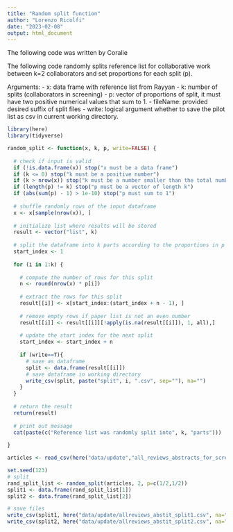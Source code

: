 ```yaml
---
title: "Random split function"
author: "Lorenzo Ricolfi"
date: "2023-02-08"
output: html_document
---
```


The following code was written by Coralie

The following code randomly splits reference list for collaborative work between k=2 collaborators and set proportions for each split (p).

Arguments: 
- x: data frame with reference list from Rayyan
- k: number of splits (collaborators in screening)
- p: vector of proportions of split, it must have two positive numerical values that sum to 1. 
- fileName: provided desired suffix of split files
- write: logical argument whether to save the pilot list as csv in current working directory.

```r
library(here)
library(tidyverse)
```


```r
random_split <- function(x, k, p, write=FALSE) {
  
  # check if input is valid
  if (!is.data.frame(x)) stop("x must be a data frame")
  if (k <= 0) stop("k must be a positive number")
  if (k > nrow(x)) stop("k must be a number smaller than the total number of entries in the dataframe")
  if (length(p) != k) stop("p must be a vector of length k")
  if (abs(sum(p) - 1) > 1e-10) stop("p must sum to 1")
  
  # shuffle randomly rows of the input dataframe
  x <- x[sample(nrow(x)), ]
  
  # initialize list where results will be stored
  result <- vector("list", k)
  
  # split the dataframe into k parts according to the proportions in p
  start_index <- 1
  
  for (i in 1:k) {
    
    # compute the number of rows for this split
    n <- round(nrow(x) * p[i])
    
    # extract the rows for this split
    result[[i]] <- x[start_index:(start_index + n - 1), ]
    
    # remove empty rows if paper list is not an even number
    result[[i]] <- result[[i]][!apply(is.na(result[[i]]), 1, all),]
    
    # update the start index for the next split
    start_index <- start_index + n
    
    if (write==T){
      # save as dataframe 
      split <- data.frame(result[[i]])
      # save dataframe in working directory
      write_csv(split, paste("split", i, ".csv", sep=""), na="")
    }
  }
  
  # return the result
  return(result)
  
  # print out message
  cat(paste(c("Reference list was randomly split into", k, "parts")))
  
}
```

```r
articles <- read_csv(here("data/update","all_reviews_abstracts_for_screening_deduplicated.csv"), skip = 0)

set.seed(123)
# split
rand_split_list <- random_split(articles, 2, p=c(1/2,1/2))
split1 <- data.frame(rand_split_list[1])
split2 <- data.frame(rand_split_list[2])

# save files
write_csv(split1, here("data/update/allreviews_abstit_split1.csv", na=""))
write_csv(split2, here("data/update/allreviews_abstit_split2.csv", na=""))
```

